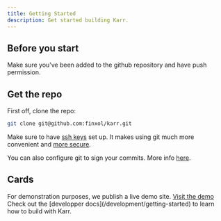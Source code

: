 ```yaml
---
title: Getting Started
description: Get started building Karr.
---
```



## Before you start

Make sure you've been added to the github repository and have push permission.

## Get the repo

First off, clone the repo:

```sh
git clone git@github.com:finxol/karr.git
```

Make sure to have [ssh keys](https://docs.github.com/en/authentication/connecting-to-github-with-ssh/adding-a-new-ssh-key-to-your-github-account) set up.
It makes using git much more convenient and [more secure](https://superuser.com/questions/1526712/why-is-ssh-safer-than-https-on-direct-connections-to-a-git-repository-with-crede).

You can also configure git to sign your commits.
More info [here](https://docs.github.com/en/authentication/managing-commit-signature-verification/signing-commits).

## Cards

<CardGrid>
	<Card title="Live demo" icon="rocket">
	   For demonstration purposes, we publish a live demo site.
	   <a href="https://karr.finxol.io" target="_blank" rel="noopener noreferrer">Visit the demo</a>
	</Card>
	<Card title="Are you a developer?" icon="add-document">
		Check out the [developper docs](/development/getting-started) to learn how to build with Karr.
	</Card>
</CardGrid>
